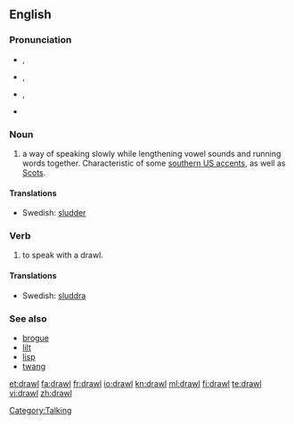 ==English==

===Pronunciation===
* {{a|UK}} {{IPA|/dɹɔːl/}}, {{SAMPA|/dr\O:l/}}
* {{a|US}} {{IPA|/dɹɑːl/}}, {{SAMPA|/dr\A:l/}}
* {{rfv-pronunciation}} {{a|US|paragon}} {{IPA|/dʒɹɑːw/}}, {{SAMPA|/d|r\A:w/}}
* {{rhymes|ɔːl}}

===Noun===
{{en-noun}}

# a way of speaking slowly while lengthening vowel sounds and running words together. Characteristic of some [[Wikipedia:Southern American English|southern US accents]], as well as [[Wikipedia:Scots|Scots]].

====Translations====
* Swedish: [[sludder]]

===Verb===
{{en-verb|drawls|drawling|drawled|drawled}}

# to speak with a drawl.

====Translations====
* Swedish: [[sluddra]]

===See also===
* [[brogue]]
* [[lilt]]
* [[lisp]]
* [[twang]]

[[Category:Talking]]

[[et:drawl]]
[[fa:drawl]]
[[fr:drawl]]
[[io:drawl]]
[[kn:drawl]]
[[ml:drawl]]
[[fi:drawl]]
[[te:drawl]]
[[vi:drawl]]
[[zh:drawl]]